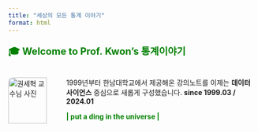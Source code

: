 ```yaml
---
title: "세상의 모든 통계 이야기"
format: html
---
```


<div style="color:green; font-size: 1.4em; font-weight: bold;">
🎓 Welcome to Prof. Kwon's 통계이야기
</div>

:::{.columns}

::: {.column width="20%"}
<img src="/images/myself.png" alt="권세혁 교수님 사진"  
     style="border-radius: 10px; width: 90%; margin-right: 1rem;">
:::

::: {.column width="80%"}

1999년부터 한남대학교에서 제공해온 강의노트를 이제는 **데이터 사이언스** 중심으로 새롭게 구성했습니다. **since 1999.03 / 2024.01**

<div style="color:green; font-size: 1.em; font-weight:bold;">
\| put a ding in the universe |
</div>

:::

:::
